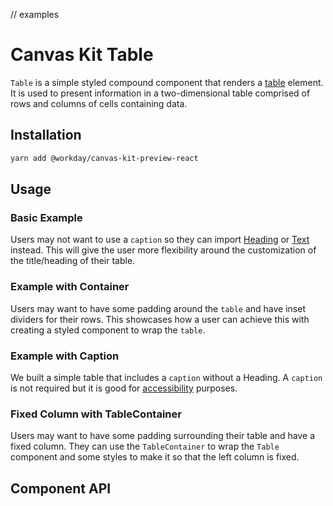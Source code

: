 // examples

<Meta title="Preview/Table" component={Table} />

# Canvas Kit Table

`Table` is a simple styled compound component that renders a
[table](https://developer.mozilla.org/en-US/docs/Web/HTML/Element/table) element. It is used to
present information in a two-dimensional table comprised of rows and columns of cells containing
data.

## Installation

```sh
yarn add @workday/canvas-kit-preview-react
```

## Usage

### Basic Example

Users may not want to use a `caption` so they can import
[Heading](/docs/components-text-heading--basic) or [Text](/docs/components-text-text--basic)
instead. This will give the user more flexibility around the customization of the title/heading of
their table.

<ExampleCodeBlock code={BasicWithHeading} />

### Example with Container

Users may want to have some padding around the `table` and have inset dividers for their rows. This
showcases how a user can achieve this with creating a styled component to wrap the `table`.

<ExampleCodeBlock code={TableWithContainer} />

### Example with Caption

We built a simple table that includes a `caption` without a Heading. A `caption` is not required but
it is good for
[accessibility](https://developer.mozilla.org/en-US/docs/Web/HTML/Element/table#accessibility_concerns)
purposes.

<ExampleCodeBlock code={Basic} />

### Fixed Column with TableContainer

Users may want to have some padding surrounding their table and have a fixed column. They can use
the `TableContainer` to wrap the `Table` component and some styles to make it so that the left
column is fixed.

<ExampleCodeBlock code={FixedColumn} />

## Component API

<SymbolDoc name="Table" fileName="/preview-react/" />
